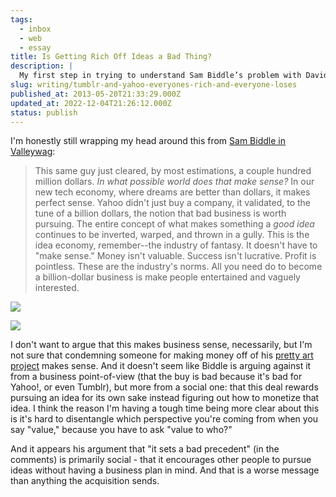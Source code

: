 ```yaml
---
tags:
  - inbox
  - web
  - essay
title: Is Getting Rich Off Ideas a Bad Thing?
description: |
  My first step in trying to understand Sam Biddle’s problem with David Karp’s sale of Tumblr.
slug: writing/tumblr-and-yahoo-everyones-rich-and-everyone-loses
published_at: 2013-05-20T21:33:29.000Z
updated_at: 2022-12-04T21:26:12.000Z
status: publish
---
```

I'm honestly still wrapping my head around this from [Sam Biddle in Valleywag](http://valleywag.gawker.com/tumblr-and-yahoo-everyones-rich-and-everyone-loses-508883301):

> This same guy just cleared, by most estimations, a couple hundred million dollars. *In what possible world does that make sense?* In our new tech economy, where dreams are better than dollars, it makes perfect sense. Yahoo didn't just buy a company, it validated, to the tune of a billion dollars, the notion that bad business is worth pursuing. The entire concept of what makes something a *good idea* continues to be inverted, warped, and thrown in a gully. This is the idea economy, remember--the industry of fantasy. It doesn't have to "make sense." Money isn't valuable. Success isn't lucrative. Profit is pointless. These are the industry's norms. All you need do to become a billion-dollar business is make people entertained and vaguely interested.

![](https://twitter.com/JamesDiGioia/status/336584644600422400)

![](https://twitter.com/JamesDiGioia/status/336587163640664065)

I don't want to argue that this makes business sense, necessarily, but I'm not sure that condemning someone for making money off of his [pretty art project](http://betabeat.com/2013/05/lets-not-pop-all-the-bottles-at-once-this-tumblr-deal-isnt-exactly-a-cinderella-story/) makes sense. And it doesn't seem like Biddle is arguing against it from a business point-of-view (that the buy is bad because it's bad for Yahoo!, or even Tumblr), but more from a social one: that this deal rewards pursuing an idea for its own sake instead figuring out how to monetize that idea. I think the reason I'm having a tough time being more clear about this is it's hard to disentangle which perspective you're coming from when you say "value," because you have to ask "value to who?"

And it appears his argument that "it sets a bad precedent" (in the comments) is primarily social - that it encourages other people to pursue ideas without having a business plan in mind. And that is a worse message than anything the acquisition sends.
